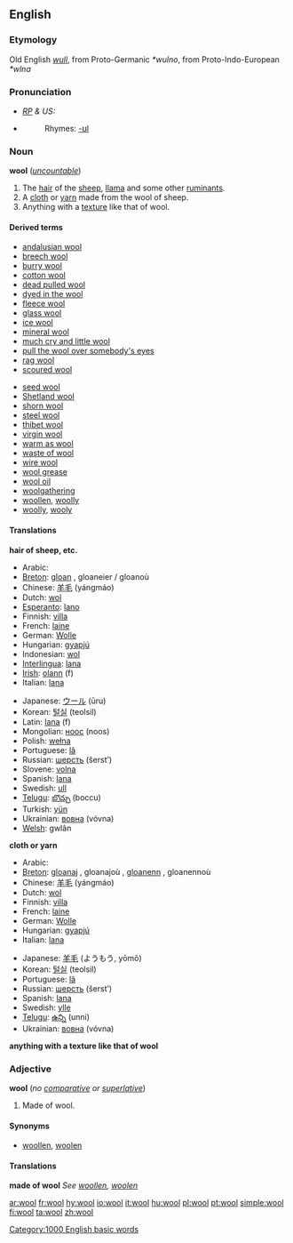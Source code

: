 {{see|Wool}}

==English==

===Etymology===
Old English ''[[wull]]'', from Proto-Germanic ''*wulno'', from Proto-Indo-European ''*wlna''

===Pronunciation===
* ''[[RP]] & US:'' {{IPA|/wʊl/}}
*{{audio|en-us-wool.ogg|Audio (US)}}
*:Rhymes: [[Rhymes:English:-ʊl|-ʊl]]

===Noun===
{{wikipedia}}
'''wool''' (''[[uncountable]]'')

# The [[hair]] of the [[sheep]], [[llama]] and some other [[ruminant]]s.
# A [[cloth]] or [[yarn]] made from the wool of sheep.
# Anything with a [[texture]] like that of wool.

====Derived terms====
{{top2}}
*[[andalusian wool]]
*[[breech wool]]
*[[burry wool]]
*[[cotton wool]]
*[[dead pulled wool]]
*[[dyed in the wool]]
*[[fleece wool]]
*[[glass wool]]
*[[ice wool]]
*[[mineral wool]]
*[[much cry and little wool]]
*[[pull the wool over somebody's eyes]]
*[[rag wool]]
*[[scoured wool]]
{{mid2}}
*[[seed wool]]
*[[Shetland wool]]
*[[shorn wool]]
*[[steel wool]]
*[[thibet wool]]
*[[virgin wool]]
*[[warm as wool]]
*[[waste of wool]]
*[[wire wool]]
*[[wool grease]]
*[[wool oil]]
*[[woolgathering]]
*[[woollen]], [[woolly]]
*[[woolly]], [[wooly]]
{{bottom}}

====Translations====
'''hair of sheep, etc.'''
{{top}}
*Arabic: {{ARchar|[[صوف]]}} {{Unicode|(ʂu:f)}}
*[[Breton]]: [[gloan]] {{m}}, gloaneier / gloanoù {{p}}
*Chinese: [[羊毛]] (yángmáo)
*Dutch: [[wol]] {{m}}
*[[Esperanto]]: [[lano]]
*Finnish: [[villa]]
*French: [[laine]] {{f}}
*German: [[Wolle]] {{f}}
*Hungarian: [[gyapjú]]
*Indonesian: [[wol]]
*[[Interlingua]]: [[lana]]
*[[Irish]]: [[olann]] (f)
*Italian: [[lana#Italian|lana]] {{f}}
{{mid}}
*Japanese: [[ウール]] (ūru)
*Korean: [[털실]] (teolsil)
*Latin: [[lana]] (f)
*Mongolian: [[ноос]] (noos)
*Polish: [[wełna]] {{f}}
*Portuguese: [[lã]] {{f}}
*Russian: [[шерсть]] (šerst’) {{f}}
*Slovene: [[volna]] {{f}}
*Spanish: [[lana#Spanish|lana]] {{f}}
*Swedish: [[ull]] {{c}}
*[[Telugu]]: [[బొచ్చు]] (boccu) 
*Turkish: [[yün]]
*Ukrainian: [[вовна]] (vóvna) {{f}}
*[[Welsh]]: gwlân 
{{bottom}}

'''cloth or yarn'''
{{top}}
*Arabic: {{ARchar|[[صوف]]}} {{Unicode|(ʂu:f)}}
*[[Breton]]: [[gloanaj]] {{m}}, gloanajoù {{p}}, [[gloanenn]] {{f}}, gloanennoù {{p}}
*Chinese: [[羊毛]] (yángmáo)
*Dutch: [[wol]]
*Finnish: [[villa]]
*French: [[laine]] {{f}}
*German: [[Wolle]] {{f}}
*Hungarian: [[gyapjú]]
*Italian: [[lana#Italian|lana]] {{f}}
{{mid}}
*Japanese: [[羊毛]] (ようもう, yōmō)
*Korean: [[털실]] (teolsil)
*Portuguese: [[lã]] {{f}}
*Russian: [[шерсть]] (šerst’) {{f}}
*Spanish: [[lana#Spanish|lana]] {{f}}
*Swedish: [[ylle]] {{n}}
*[[Telugu]]: [[ఉన్ని]] (unni)
*Ukrainian: [[вовна]] (vóvna) {{f}}
{{bottom}}

'''anything with a texture like that of wool'''
{{top}}
{{mid}}
{{bottom}}

===Adjective===
'''wool''' (''no [[comparative]] or [[superlative]]'')
# Made of wool.

====Synonyms====
*[[woollen]], [[woolen]]

====Translations====
'''made of wool'''
''See [[woollen]], [[woolen]]''

[[Category:1000 English basic words]]

[[ar:wool]]
[[fr:wool]]
[[hy:wool]]
[[io:wool]]
[[it:wool]]
[[hu:wool]]
[[pl:wool]]
[[pt:wool]]
[[simple:wool]]
[[fi:wool]]
[[ta:wool]]
[[zh:wool]]
